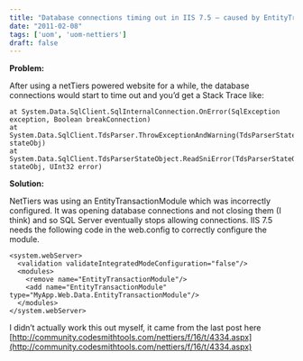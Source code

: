 ```yaml
---
title: "Database connections timing out in IIS 7.5 – caused by EntityTransactionModule"
date: "2011-02-08"
tags: ['uom', 'uom-nettiers']
draft: false
---
```


**Problem:**

After using a netTiers powered website for a while, the database connections would start to time out and you’d get a Stack Trace like:

```
at System.Data.SqlClient.SqlInternalConnection.OnError(SqlException exception, Boolean breakConnection)  
at System.Data.SqlClient.TdsParser.ThrowExceptionAndWarning(TdsParserStateObject stateObj)  
at System.Data.SqlClient.TdsParserStateObject.ReadSniError(TdsParserStateObject stateObj, UInt32 error)
```

**Solution:**

NetTiers was using an EntityTransactionModule which was incorrectly configured. It was opening database connections and not closing them (I think) and so SQL Server eventually stops allowing connections. IIS 7.5 needs the following code in the web.config to correctly configure the module.

```
<system.webServer>  
  <validation validateIntegratedModeConfiguration="false"/>  
  <modules>  
    <remove name="EntityTransactionModule"/>  
    <add name="EntityTransactionModule" type="MyApp.Web.Data.EntityTransactionModule"/>  
  </modules>  
</system.webServer>
```

I didn’t actually work this out myself, it came from the last post here [http://community.codesmithtools.com/nettiers/f/16/t/4334.aspx](http://community.codesmithtools.com/nettiers/f/16/t/4334.aspx)
